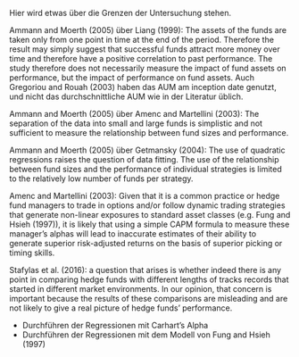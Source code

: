 Hier wird etwas über die Grenzen der Untersuchung stehen.

Ammann and Moerth (2005) über Liang (1999):
The assets of the funds are taken only from one point in time at the end of the period. Therefore the result may simply suggest that successful funds attract more money over time and therefore have a positive correlation to past performance. The study therefore does not necessarily measure the impact of fund assets on performance, but the impact of performance on fund assets.
Auch Gregoriou and Rouah (2003) haben das AUM am inception date genutzt, und nicht das durchschnittliche AUM wie in der Literatur üblich.

Ammann and Moerth (2005) über Amenc and Martellini (2003):
The separation of the data into small and large funds is simplistic and not sufficient to measure the relationship between fund sizes and performance.

Ammann and Moerth (2005) über Getmansky (2004):
The use of quadratic regressions raises the question of data fitting. The use of the relationship between fund sizes and the performance of individual strategies is limited to the relatively low number of funds per strategy.

Amenc and Martellini (2003):
Given that it is a common practice or hedge fund managers to trade in options and/or follow dynamic trading strategies that generate non-linear exposures to standard asset classes (e.g. Fung and Hsieh (1997)), it is likely that using a simple CAPM formula to measure these manager’s alphas will lead to inaccurate estimates of their ability to generate superior risk-adjusted returns on the basis of superior picking or timing skills.

Stafylas et al. (2016):
a question that arises is whether indeed there is any point in comparing hedge funds with different lengths of tracks records that started in different market environments. In our opinion, that concern is important because the results of these comparisons are misleading and are not likely to give a real picture of hedge funds’ performance.


- Durchführen der Regressionen mit Carhart's Alpha
- Durchführen der Regressionen mit dem Modell von Fung and Hsieh (1997)


\newpage